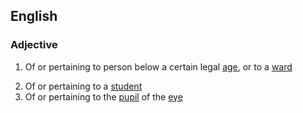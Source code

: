 ==English==

===Adjective===
{{en-adj|-}}

#{{law}} Of or pertaining to person below a certain legal [[age]], or to a [[ward]]
# Of or pertaining to a [[student]]
# Of or pertaining to the [[pupil]] of the [[eye]]